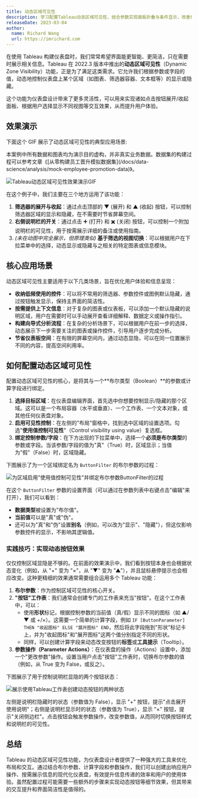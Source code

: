 ```yaml
---
title: 动态区域可见性
description: 学习配置Tableau动态区域可见性，结合参数实现面板折叠与条件显示，改善仪表盘布局与用户体验
releaseDate: 2023-03-04
author:
  name: Richard Wang
  url: https://imrichard.com
---
```


在使用 Tableau 构建仪表盘时，我们常常希望界面能更智能、更简洁，只在需要时展示相关信息。Tableau 在 2022.3 版本中推出的**动态区域可见性**（Dynamic Zone Visibility）功能，正是为了满足这类需求。它允许我们根据参数或字段的值，动态地控制仪表盘上某个区域（如图表、筛选器容器、文本框等）的显示或隐藏。

这个功能为仪表盘设计带来了更多灵活性，可以用来实现诸如点击按钮展开/收起面板、根据用户选择显示不同视图等交互效果，从而提升用户体验。

## 效果演示

下面这个 GIF 展示了动态区域可见性的典型应用场景:

<Callout type="info">
  本案例中所有数据和图表均为演示目的虚构，并非真实业务数据。数据集的构建过程可以参考文章《[从零构建员工晋升模拟数据集](/docs/data-science/analysis/mock-employee-promotion-data)》。
</Callout>

![Tableau动态区域可见性效果演示GIF](/images/docs/data-science/tableau-dynamic-zone-visibility-demo.gif)

在这个例子中，我们主要在三个地方运用了该功能：

1. **筛选器的展开与收起**：通过点击顶部的 ▼ (展开) 和 ▲ (收起) 按钮，可以控制筛选器区域的显示和隐藏，在不需要时节省屏幕空间。
2. **右侧说明栏的开关**：通过点击 ➕ (打开) 和 ✖️ (关闭) 按钮，可以控制一个附加说明栏的可见性，用于按需展示详细的备注或使用指南。
3. _(未在动图中完全展示，但原理类似)_ **基于筛选的视图切换**：可以根据用户在下拉菜单中的选择，动态显示或隐藏与之相关的特定图表或信息模块。

## 核心应用场景

动态区域可见性主要适用于以下几类场景，旨在优化用户体验和信息呈现：

- **收纳低频使用的控件**：可以将不常用的筛选器、参数控件或图例默认隐藏，通过按钮触发显示，保持主界面的简洁性。
- **按需提供上下文信息**：对于复杂的图表或仪表板，可以添加一个默认隐藏的说明区域，用户在需要时可以手动展开查看详细解释、数据定义或操作指引。
- **构建向导式分析流程**：在复杂的分析场景下，可以根据用户在前一步的选择，动态展示下一步需要关注的图表或操作控件，引导用户逐步完成分析。
- **节省仪表板空间**：在有限的屏幕空间内，通过动态显隐，可以在同一位置展示不同的内容，提高空间利用率。

## 如何配置动态区域可见性

配置动态区域可见性的核心，是将其与一个**布尔类型（Boolean）**的参数或计算字段进行绑定。

1. **选择目标区域**：在仪表盘编辑界面，首先选中你想要控制显示/隐藏的那个区域。这可以是一个布局容器（水平或垂直）、一个工作表、一个文本对象，或其他任何仪表盘对象。
2. **启用可见性控制**：在左侧的"布局"窗格中，找到选中区域的设置选项。勾选"**使用值控制可见性**"（Control visibility using value）复选框。
3. **绑定控制参数/字段**：在下方出现的下拉菜单中，选择一个**必须是布尔类型**的参数或字段。当该参数/字段的值为"真"（True）时，区域显示；当值为"假"（False）时，区域隐藏。

下图展示了为一个区域绑定名为 `ButtonFilter` 的布尔参数的过程：

![为区域启用"使用值控制可见性"并绑定布尔参数ButtonFilter的过程](/images/docs/data-science/tableau-dynamic-visibility-configuration-setup.webp)

在这个 `ButtonFilter` 参数的设置界面（可以通过在参数列表中右键点击"编辑"来打开），我们可以看到：

- **数据类型**被设置为"布尔值"。
- **当前值**可以是"真"或"伪"。
- 还可以为"真"和"伪"设置**别名**（例如，可以改为"显示"、"隐藏"），但这仅影响参数控件的显示，不影响其逻辑值。

### 实践技巧：实现动态按钮效果

仅仅控制区域显隐是不够的。在前面的效果演示中，我们看到按钮本身也会根据状态变化（例如，从 "+" 变为 "×"，从 "▼" 变为 "▲"），并且鼠标悬停提示也会相应改变。这种更精细的效果通常需要组合运用多个 Tableau 功能：

1. **布尔参数**：作为控制区域可见性的核心开关。
2. **"按钮"工作表**：我们通常会创建专门的工作表来充当"按钮"。在这个工作表中，可以：
   - 使用**形状**标记，根据控制参数的当前值（真/假）显示不同的图标（如 ▲/▼ 或 +/×）。这需要一个简单的计算字段，例如 `IF [ButtonParameter] THEN "收起图标" ELSE "展开图标" END`，然后将此字段拖到"形状"标记卡上，并为"收起图标"和"展开图标"这两个值分别指定不同的形状。
   - 同样，可以创建计算字段来动态改变按钮的**标签**或**工具提示**（Tooltip）。
3. **参数操作（Parameter Actions）**：在仪表盘的操作（Actions）设置中，添加一个"更改参数"操作。设置当用户点击"按钮"工作表时，切换布尔参数的值（例如，从 True 变为 False，或反之）。

下图展示了用于控制说明栏显隐的两个按钮状态：

![展示使用Tableau工作表创建动态按钮的两种状态](/images/docs/data-science/tableau-dynamic-visibility-button-states.webp)

左侧是说明栏隐藏时的状态（参数值为 False），显示 "+" 按钮，提示"点击展开 使用说明"；右侧是说明栏显示时的状态（参数值为 True），显示 "×" 按钮，提示"关闭侧边栏"。点击按钮会触发参数操作，改变参数值，从而同时切换按钮样式和说明栏的可见性。

## 总结

Tableau 的动态区域可见性功能，为仪表盘设计者提供了一种强大的工具来优化布局和交互。通过结合布尔参数、计算字段和参数操作，我们可以创建出响应用户操作、按需展示信息的现代化仪表盘，有效提升信息传递的效率和用户的使用体验。虽然配置过程可能需要一些额外的步骤来实现动态按钮等细节效果，但其带来的交互提升和界面简洁性是值得的。
